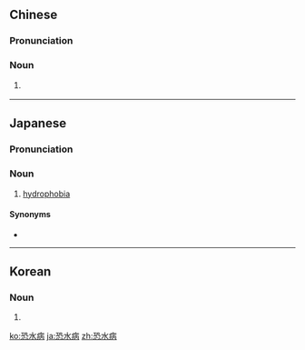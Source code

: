 ==Chinese==
{{zh-forms}}

===Pronunciation===
{{zh-pron
|m=kǒngshuǐbìng
|c=hung2 seoi2 beng6
|cat=n
}}

===Noun===
{{zh-noun}}

# {{lb|zh|diseases}} {{zh-alt-name|狂犬病|[[rabies]]}}

----

==Japanese==
{{ja-kanjitab|きょう|すい|びょう|yomi=o}}

===Pronunciation===
{{ja-pron|きょうすいびょう|y=o|acc=0}}

===Noun===
{{ja-noun|きょうすいびょう|hhira=きようすいびやう}}

# {{lb|ja|disease|sort=きょうすいびょう}} [[hydrophobia]]

====Synonyms====
* {{ja-r|狂%犬%病|きょう%けん%びょう}}

----

==Korean==
{{ko-hanjatab}}

===Noun===
{{ko-noun|hangeul=공수병|mr=kongsubyŏng|y=kōngswupyeng}}

# {{hanja form of|공수병|[[hydrophobia]]}}

[[ko:恐水病]]
[[ja:恐水病]]
[[zh:恐水病]]